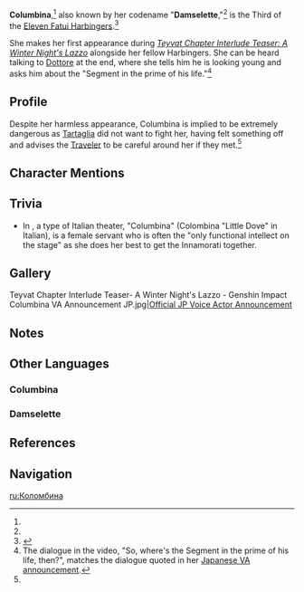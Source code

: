 {{Character Infobox
|title            = Damselette
|title2           = The Third of the Eleven Fatui Harbingers
|type             = NPC
|image            = NPC Columbina.png
|affiliation      = Fatui
|affiliation2     = Eleven Fatui Harbingers
|region           = Snezhnaya
|voiceEN          = {{w|Emi Lo}}<ref name="lazzo video description 2">YouTube: [https://youtu.be/TmaAOV4SJNQ Teyvat Chapter Interlude Teaser: A Winter Night's Lazzo] Video Description</ref>
|voiceCN          = [https://mzh.moegirl.org.cn/zh-hans/%E6%9D%A8%E6%A2%A6%E9%9C%B2 Yang Menglu ({{Lang|zh=杨梦露|mini=1}})]<ref>Bilibili: [https://www.bilibili.com/video/BV1mB4y1e7Lh 《原神·提瓦特篇》幕间PV-「冬夜愚戏」] Video Description</ref>
|voiceJP          = {{w|Lynn (voice actress)|Lynn}}<ref>Twitter: [https://twitter.com/Genshin_7/status/1546353785890435072 JP VA Announcement] </ref>
|voiceKR          = [https://namu.wiki/w/%EC%9C%A0%EC%98%81(%EC%84%B1%EC%9A%B0) Yu Yeong (유영)]<ref>YouTube: [https://www.youtube.com/watch?v=MgcKHysZ_Dc KR Genshin Official Youtube Announcement]</ref>
}}
'''Columbina''',<ref name="lazzo video description 2" /> also known by her codename "'''Damselette''',"<ref name="lazzo video description 2" /> is the Third of the [[Eleven Fatui Harbingers]].<ref name="childe columbina voiceover">{{Ref/VO|Tartaglia|About Damselette}}</ref>

She makes her first appearance during ''[https://youtu.be/TmaAOV4SJNQ Teyvat Chapter Interlude Teaser: A Winter Night's Lazzo]'' alongside her fellow Harbingers. She can be heard talking to [[Dottore]] at the end, where she tells him he is looking young and asks him about the "Segment in the prime of his life."<ref group="Note">The dialogue in the video, "So, where's the Segment in the prime of his life, then?", matches the dialogue quoted in her [https://twitter.com/Genshin_7/status/1546348811722772480 Japanese VA announcement].</ref>

==Profile==
Despite her harmless appearance, Columbina is implied to be extremely dangerous as [[Tartaglia]] did not want to fight her, having felt something off and advises the [[Traveler]] to be careful around her if they met.<ref name="childe columbina voiceover" />

==Character Mentions==
{{Character Mentions}}

==Trivia==
* In ''{{w|commedia dell'arte}}'', a type of Italian theater, "Columbina" (Colombina "Little Dove" in Italian), is a female servant who is often the "only functional intellect on the stage" as she does her best to get the Innamorati together.

==Gallery==
<gallery hideaddbutton="true" captionalign="center">
Teyvat Chapter Interlude Teaser- A Winter Night's Lazzo - Genshin Impact
Columbina VA Announcement JP.jpg|[https://twitter.com/Genshin_7/status/1546348811722772480 Official JP Voice Actor Announcement]
</gallery>

== Notes==
{{Reflist|note=1}}

==Other Languages==
===Columbina===
{{Other Languages
|en      = Columbina
|zhs     = 哥伦比娅
|zhs_rm  = Gēlúnbǐyà
|zht     = 哥倫比婭
|zht_rm  = Gēlúnbǐyà
|ja      = コロンビーナ
|ja_rm   = Koronbiina
|ko      = 콜롬비나
|ko_rm   = Kollombina
|es      = Colombina
|fr      = Columbina
|ru      = Коломбина
|th      = Columbina
|vi      = Columbina
|de      = Columbina
|id      = Columbina
|pt      = Columbina
}}

===Damselette===
{{Other Languages/2
|en      = Damselette
|zhs     = 少女
|zhs_rm  = Shàonǚ
|zht     = 少女
|zht_rm  = Shàonǚ
|zh_tl   = Young Woman
|ja      = {{Rubi|少|しょう|女|じょ}}
|ja_rm   = Shoujo
|ja_tl   = Young Woman
|ko      = {{tt|소녀|少女}}
|ko_rm   = Sonyeo
|ko_tl   = Girl
|es      = La Damisela
|es_tl   = The Damsel
|fr      = Jouvencelle
|fr_tl   = Wench
|ru      = Юная дева
|ru_tl   = Young Maiden
|th      = Damselette
|vi      = Damselette
|de      = Jungfrau
|de_tl   = Young Woman
|id      = Damselette
|pt      = Donzela
|pt_tl   = Damsel
}}

==References==
{{Reflist}}

==Navigation==
{{Fatui Navbox}}
{{Faction Navbox}}

[[ru:Коломбина]]
